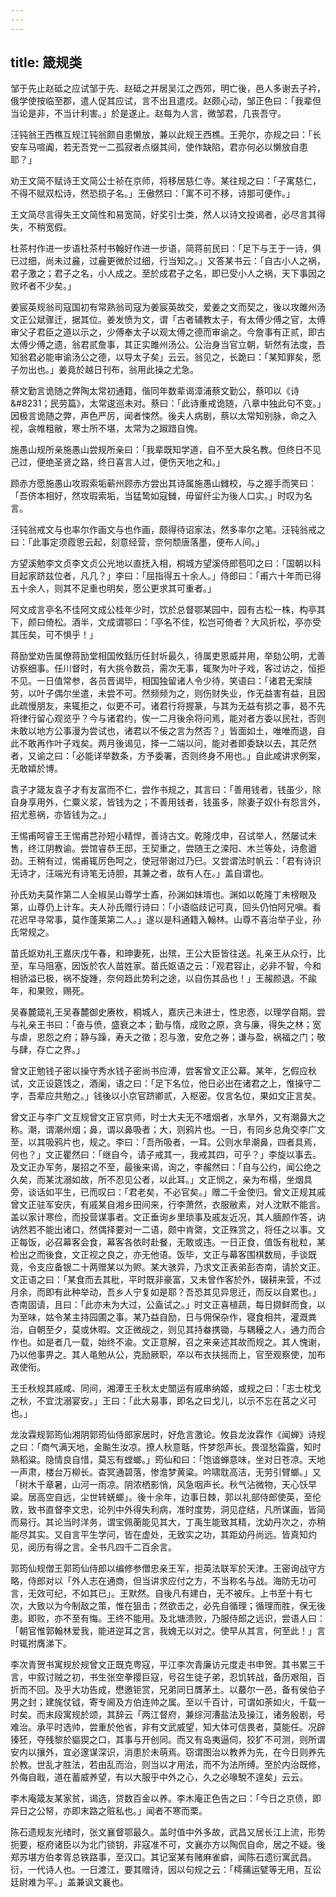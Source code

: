 ```yaml
---
---
---
```

title: 箴规类
---



邹于先止赵砥之应试邹于先、赵砥之并居吴江之西郊，明亡後，邑人多谢去子衿，俄学使按临至郡，遣人促其应试，言不出且遣戍。赵颇心动，邹正色曰：「我辈但当论是非，不当计利害。」於是遂止。赵每为人言，微邹君，几丧吾守。

汪钝翁王西樵互规江钝翁颇自患懒放，兼以此规王西樵。王莞尔，亦规之曰：「长安车马喧阗，若无吾党一二孤寂者点缀其间，使作缺陷，君亦何必以懒放自患耶？」

劝王文简不赋诗王文简公士祯在京师，将移居慈仁寺。某往规之曰：「子寓慈仁，不得不赋双松诗，然恐损子名。」王傲然曰：「寓不可不移，诗那可便作。」

王文简尽言得失王文简性和易宽简，好奖引士类，然人以诗文投谒者，必尽言其得失，不稍宽假。

杜茶村作进一步语杜茶村书翰好作进一步语，简蒋前民曰：「足下与王于一诗，俱已过细，尚未过麄，过麄更微於过细，行当知之。」又答某书云：「自古小人之祸，君子激之；君子之名，小人成之。至於成君子之名，即已受小人之祸，天下事因之败坏者不少矣。」

姜宸英规翁司寇国初有常熟翁司寇为姜宸英故交，爱姜之文而契之，後以攻雎州汤文正公斌骤迁，据其位。姜发愤为文，谓「古者辅教太子，有太傅少傅之官，太傅审父子君臣之道以示之，少傅奉太子以观太傅之德而审谕之。今詹事有正贰，即古太傅少傅之遗，翁君贰詹事，其正实雎州汤公。公治身当官立朝，斩然有法度，吾知翁君必能审谕汤公之德，以导太子矣」云云。翁见之，长跪曰：「某知罪矣，愿子勿出也。」姜竟於越日刊布，翁用此操之尤急。

蔡文勤言诡随之弊陶太常初通籍，偕同年数辈谒漳浦蔡文勤公，蔡叩以《诗&#8231；民劳篇》，太常逡巡未对。蔡曰：「此诗重戒诡随，八章中独此句不变。」因极言诡随之弊，声色严厉，闻者悚然。後夫人病剧，蔡以太常知别脉，命之入视，衾帷粗敝，寒士所不堪，太常为之踧踖自愧。

施愚山规所亲施愚山尝规所亲曰：「我辈既知学道，自不至大戾名教。但终日不见己过，便绝圣贤之路，终日喜言人过，便伤天地之和。」

顾赤方愿施愚山攻瑕索垢蕲州顾赤方尝出其诗属施愚山雠校，与之握手而笑曰：「吾侪本相好，然攻瑕索垢，当猛鸷如寇雠，毋留纤尘为後人口实。」时叹为名言。

汪钝翁戒文与也率尔作画文与也作画，颇得待诏家法，然多率尔之笔。汪钝翁戒之曰：「此事定须霞思云起，刻意经营，奈何颓唐落墨，便布人间。」

方望溪勉李文贞李文贞公光地以直抚入相，桐城方望溪侍郎苞叩之曰：「国朝以科目起家跻兹位者，凡几？」李曰：「屈指得五十余人。」侍郎曰：「甫六十年而已得五十余人，则其不足重也明矣，愿公更求其可重者。」

阿文成言亭名不佳阿文成公桂年少时，饮於总督鄂某园中，园有古松一株，构亭其下，颜曰倚松。酒半，文成谓鄂曰：「亭名不佳，松岂可倚者？大风折松，亭亦受其压矣，可不惧乎！」

蒋励堂劝告属僚蒋励堂相国攸銛历任封圻最久，待属吏恩威并用，举劾公明，尤善访察细事。任川督时，有大挑令数员，需次无事，辄聚为叶子戏，客过访之，恒拒不见。一日值常参，各员晋谒毕，相国独留诸人令少待，笑语曰：「诸君无案牍劳，以叶子偶尔坐遣，未尝不可。然频频为之，则伤财失业，作无益害有益，且因此疏慢朋友，来辄拒之，似更不可。诸君行将握篆，与其为无益有损之事，曷不先将律行留心观览乎？今与诸君约，俟一二月後余将问焉，能对者方委以民社，否则未敢以地方公事漫为尝试也，诸君以不佞之言为然否？」皆面如土，唯唯而退，自此不敢再作叶子戏矣。两月後谒见，择一二端以问，能对者即委缺以去，其茫然者，又谕之曰：「必能详举数条，方予委署，否则终身不用也。」自此咸讲求例案，无敢嬉於博。

袁子才箴友袁子才有友富而不仁，尝作书规之，其言曰：「善用钱者，钱虽少，除自身享用外，仁粟义浆，皆钱为之；不善用钱者，钱虽多，除妻子奴仆有怨言外，招尤惹祸，亦皆钱为之。」

王惕甫呵睿王王惕甫芑孙短小精悍，善诗古文。乾隆戊申，召试举人，然屡试未售，终江阴教谕。尝馆睿恭王邸，王契重之，尝随王之滦阳、木兰等处，诗愈遒劲。王稍有过，惕甫辄厉色呵之，使冠带谢过乃巳。又尝谓法时帆云：「君有诗识无诗才，汪端光有诗笔无诗胆，其兼之者，故有人在。」盖自谓也。

孙氏劝夫莫作第二人全椒吴山尊学士鼒，孙渊如妹壻也。渊如以乾隆丁未榜眼及第，山尊仍上计车。夫人孙氏赠行诗曰：「小语临歧记可真，回头仍怕阿兄嗔。看花迟早寻常事，莫作蓬莱第二人。」遂以是科通籍入翰林。山尊不喜治举子业，孙氏常规之。

苗氏妪劝礼王嘉庆戊午春，和珅妻死，出殡，王公大臣皆往送。礼亲王从众行，比至，车马阻塞，因饭於农人苗姓家。苗氏妪语之云：「观君容止，必非不智，今和相骄溢已极，祸不旋踵，奈何趋此势利之途，以自伤其品也！」王赧颜退。不踰年，和果败，赐死。

吴春麓箴礼王吴春麓御史赓枚，桐城人，嘉庆己未进士，性忠悫，以理学自期。尝与礼亲王书曰：「奋与偾，盛衰之本；勤与惰，成败之原，贪与廉，得失之林；宽与虐，恩怨之府；静与躁，寿夭之徵；忍与激，安危之券；谦与盈，祸福之门；敬与肆，存亡之界。」

曾文正勉钱子密以操守秀水钱子密尚书应溥，尝客曾文正公幕。某年，乞假应秋试，文正设筵饯之，酒阑，语之曰：「足下名位，他日必出在诸君之上，惟操守二字，吾辈应共勉之。」钱後以小京官跻卿贰，入枢密。仅言名位，果如文正言矣。

曾文正与李广文互规曾文正官京师，时士大夫无不嗜烟者，水旱外，又有潮鼻大之称。潮，谓潮州烟；鼻，谓以鼻吸者；大，则鸦片也。一日，有同乡总角交李广文至，以其吸鸦片也，规之。李曰：「吾所吸者，一耳。公则水旱潮鼻，四者具焉，何也？」文正瞿然曰：「继自今，请子戒其一，我戒其四，可乎？」李旋以事去。及文正办军务，屡招之不至，最後来谒，询之，李赧然曰：「自与公约，闻公绝之久矣，而某沈溺如故，所不忍见公者，以此耳。」文正悯之，亲为布榻，坐烟具旁，谈话如平生，已而叹曰：「君老矣，不必官矣。」赠二千金使归。曾文正规其戚曾文正驻军安庆，有戚某自湘乡田间来，行李萧然，衣服敝素，对人沈默不能言。盖以家计寒俭，而投营谋事者。文正垂询乡里琐事及戚友近况，其人腼颜作答，讷讷然若不能出诸口，然偶择要对一二语，颇中肯綮，文正殊赏之，将任之以事。文正每饭，必召幕客会食，幕客各依时赴餐，无敢或违。一日正食，值饭有秕粒，某检出之而後食，文正视之良之，亦无他语。饭毕，文正与幕客围棋数局，手谈既竟，令支应备银二十两赠某以为赆。某大骇异，乃求文正表弟彭杏南，请於文正。文正语之曰：「某食而去其秕，平时既非豪富，又未曾作客於外，辍耕来营，不过月余，而即有此种举动，吾乡人宁复如是耶？吾恐其见异思迁，而反以自累也。」杏南固请，且曰：「此亦未为大过，公盍试之。」时文正喜植蔬，每日撷鲜而食，以为至味，姑令某主持园圃之事。某乃益自励，日与佣保杂作，寝食相共，灌溉粪治，自朝至夕，莫或休暇。文正微觇之，则见其持畚携锄，与耦耰之人，通力而合作也。如是者几一载，始终不渝。文正意解，召之来亲述其故而规之。其人愧谢，乃以他事畀之。其人黾勉从公，克励厥职，卒以布衣扶摇而上，官至观察使，加布政使衔。

王壬秋规其戚咸、同间，湘潭王壬秋太史闓运有戚串纳姬，或规之曰：「志士枕戈之秋，不宜沈溺宴安。」王曰：「此大易事，即名之曰戈儿，以示不忘在莒之义可也。」

龙汝霖规郭筠仙湘阴郭筠仙侍郎家居时，好危言激论。攸县龙汝霖作《闻蝉》诗规之曰：「商气满天地，金飈生汝凉。撩人秋意聒，忤梦怨声长。畏湿愁霜露，知时熟稻粱。隐情良自惜，莫忘有螳螂。」筠仙和曰：「饱谙蝉意味，坐对日苍凉。天地一声肃，楼台万柳长。杳冥通碧落，惨澹梦黄粱。吟啸耽高洁，无劳引臂螂。」又「树木千章暑，山河一雨凉。阴浓栖影悄，风急咽声长。秋气沾微物，天心饫早粱。居高空自远，尘世转蜣螂」。後十余年，边事日棘，郭以礼部侍郎使英，至伦敦，致书直督李文忠，论列中外得失利病，准时度势，洞见症结，凡所谋画，皆简而易行。其论当时洋务，谓宝佩蘅能见其大，丁禹生能致其精，沈幼丹次之，亦稍能尽其实。又自言平生学问，皆在虚处，无致实之功，其距幼丹尚远。皆真知灼见，阅历有得之言。全书凡四千二百余言。

郭筠仙规僧王郭筠仙侍郎以编修参僧忠亲王军，拒英法联军於天津。王密询战守方略，侍郎对以「外人志在通商，但当讲求应付之方，不当称名与战。海防无功可言，无效可纪，不如其已」。王默然。自後凡有建白，无不被斥。上书至十有七次，大致以为今制敌之策，惟在狙击；然欲击之，必先自循理；循理而胜，保无後患。即败，亦不至有悔。王终不能用。及北塘溃败，乃服侍郎之远识，尝语人曰：「朝官惟郭翰林爱我，能进逆耳之言，我媿无以对之。使早从其言，何至此！」言时辄拊膺涕下。

李次青贺书寓规於规曾文正既克粤寇，平江李次青廉访元度走书申贺。其书累三千言，中叙讨贼之初，书生张空拳撄巨寇，号召生徒子弟，忍饥转战，备历艰阻，百折而不回。及乎大功告成，懋邀钜赏，兄弟同日贋茅土。以蕞尔一邑，备有侯伯子男之封；建旄仗钺，寄专阃及方伯连帅之属。至以千百计，可谓如荼如火，千载一时矣。而末段寓规於颂，其辞云「两江督府，兼综河漕盐法及操江，诸务殷剧，号难治。承平时选帅，尝重於他省，非有文武威望，知大体可信畏者，莫能任。况辟獉狉，夺残黎於貙猰之口，其事与开创同。而又有岛夷逼伺，狡犷不可测，则所谓安内以攘外，宜必邃谋深识，消患於未萌焉。窃谓图治以教养为先，在今日则养先於教。世乱才胜法，若由乱而治，则当以才用法，而不为法所缚。至於内治既修，外侮自戢，道在蓄威养望，有以大服乎中外之心，久之必喙駾不遑矣」云云。

李木庵箴友某家贫，谒选，贷数百金以养。李木庵正色告之曰：「今日之京债，即异日之公帑，亦即末路之赃私也。」闻者不寒而栗。

陈石遗规友光绪时，张文襄督鄂最久。盖时值中外多故，武昌又居长江上流，形势扼要，枢府诸臣以为北门锁钥，非寇准不可，文襄亦方以陶侃自命，居之不疑。後郑苏堪方伯孝胥总铁路事，至汉口。其记室某有赌麻雀癖，闻陈石遗衍寓武昌。衍，一代诗人也。一日渡江，要其赠诗，因以句规之云：「樗蒱运甓等无用，互讼廷尉难为平。」盖兼讽文襄也。